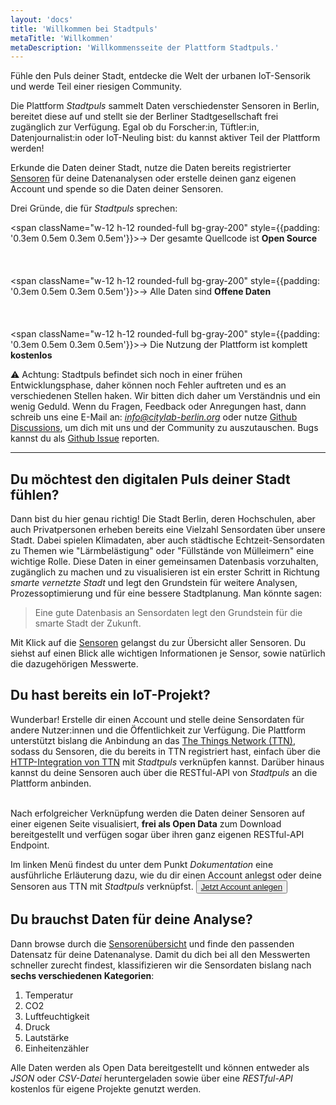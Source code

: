 ```yaml
---
layout: 'docs'
title: 'Willkommen bei Stadtpuls'
metaTitle: 'Willkommen'
metaDescription: 'Willkommensseite der Plattform Stadtpuls.'
---
```



<p className="lead">
  Fühle den Puls deiner Stadt, entdecke die Welt der urbanen IoT-Sensorik und werde Teil einer riesigen Community.
</p>

Die Plattform *Stadtpuls* sammelt Daten verschiedenster Sensoren in Berlin, bereitet diese auf und stellt sie der Berliner Stadtgesellschaft frei zugänglich zur Verfügung.
Egal ob du Forscher:in, Tüftler:in, Datenjournalist:in oder IoT-Neuling bist: du kannst aktiver Teil der Plattform werden!

Erkunde die Daten deiner Stadt, nutze die Daten bereits registrierter <a href='/sensors'>Sensoren</a> für deine Datenanalysen oder erstelle deinen ganz eigenen Account und spende so die Daten deiner Sensoren.

Drei Gründe, die für *Stadtpuls* sprechen:

<span className="w-12 h-12 rounded-full bg-gray-200" style={{padding: '0.3em 0.5em 0.3em 0.5em'}}>→</span> Der gesamte Quellcode ist <strong>Open Source</strong>
<br></br>
<br></br>
<span className="w-12 h-12 rounded-full bg-gray-200" style={{padding: '0.3em 0.5em 0.3em 0.5em'}}>→</span> Alle Daten sind <strong>Offene Daten</strong>
<br></br>
<br></br>
<span className="w-12 h-12 rounded-full bg-gray-200" style={{padding: '0.3em 0.5em 0.3em 0.5em'}}>→</span> Die Nutzung der Plattform ist komplett <strong>kostenlos</strong>

&#x26a0; Achtung: Stadtpuls befindet sich noch in einer frühen Entwicklungsphase, daher können noch Fehler auftreten und es an verschiedenen Stellen haken. Wir bitten dich daher um Verständnis und ein wenig Geduld. Wenn du Fragen, Feedback oder Anregungen hast, dann schreib uns eine E-Mail an: *info@citylab-berlin.org* oder nutze <a href="https://github.com/technologiestiftung/stadtpuls-community/discussions">Github Discussions</a>, um dich mit uns und der Community zu auszutauschen. Bugs kannst du als <a href="https://github.com/technologiestiftung/stadtpuls-community/issues">Github Issue</a> reporten.

---

## Du möchtest den digitalen Puls deiner Stadt fühlen?
Dann bist du hier genau richtig! Die Stadt Berlin, deren Hochschulen, aber auch Privatpersonen erheben bereits eine Vielzahl Sensordaten über unsere Stadt. Dabei spielen Klimadaten, aber auch städtische Echtzeit-Sensordaten zu Themen wie "Lärmbelästigung" oder "Füllstände von Mülleimern" eine wichtige Rolle.
Diese Daten in einer gemeinsamen Datenbasis vorzuhalten, zugänglich zu machen und zu visualisieren ist ein erster Schritt in Richtung *smarte vernetzte Stadt* und legt den Grundstein für weitere Analysen, Prozessoptimierung und für eine bessere Stadtplanung.
Man könnte sagen:
<blockquote>
  <p>Eine gute Datenbasis an Sensordaten legt den Grundstein für die smarte Stadt der Zukunft.</p>
</blockquote>

Mit Klick auf die <a href='/sensors'>Sensoren</a> gelangst du zur Übersicht aller Sensoren.
Du siehst auf einen Blick alle wichtigen Informationen je Sensor, sowie natürlich die dazugehörigen Messwerte.

## Du hast bereits ein IoT-Projekt?
Wunderbar! Erstelle dir einen Account und stelle deine Sensordaten für andere Nutzer:innen und die Öffentlichkeit zur Verfügung. Die Plattform unterstützt bislang die Anbindung an das <a href="https://www.thethingsnetwork.org/" target="_blank">The Things Network (TTN)</a>, sodass du Sensoren, die du bereits in TTN registriert hast, einfach über die <a href="https://www.thethingsnetwork.org/docs/applications/http/" target="_blank">HTTP-Integration von TTN</a> mit *Stadtpuls* verknüpfen kannst. Darüber hinaus kannst du deine Sensoren auch über die RESTful-API von *Stadtpuls* an die Plattform anbinden.

<br/>
Nach erfolgreicher Verknüpfung werden die Daten deiner Sensoren auf einer eigenen Seite visualisiert, <strong>frei als Open Data</strong> zum Download bereitgestellt und verfügen sogar über ihren ganz eigenen RESTful-API Endpoint.

Im linken Menü findest du unter dem Punkt *Dokumentation* eine ausführliche Erläuterung dazu, wie du dir einen Account anlegst oder deine Sensoren aus TTN mit *Stadtpuls* verknüpfst.
<Button><a href='/signup'>Jetzt Account anlegen</a></Button>


## Du brauchst Daten für deine Analyse?

Dann browse durch die <a href='/sensors'>Sensorenübersicht</a> und finde den passenden Datensatz für deine Datenanalyse.
Damit du dich bei all den Messwerten schneller zurecht findest, klassifizieren wir die Sensordaten bislang nach <strong>sechs verschiedenen Kategorien</strong>:
1. Temperatur
2. CO2
3. Luftfeuchtigkeit
4. Druck
5. Lautstärke
6. Einheitenzähler

Alle Daten werden als Open Data bereitgestellt und können entweder als *JSON* oder *CSV-Datei* heruntergeladen sowie über eine *RESTful-API* kostenlos für eigene Projekte genutzt werden. 




